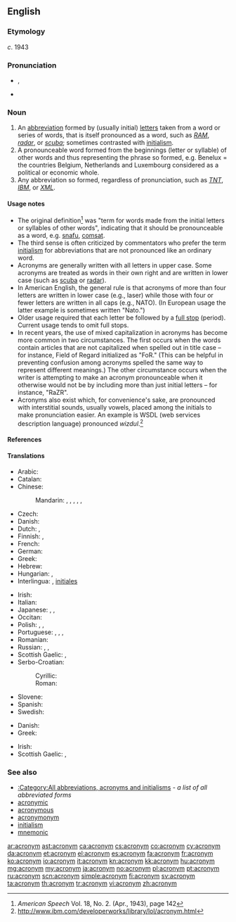 ==English==

{{wikipedia}}

===Etymology===
<!--From {{term|acro-||tip end, beginning}} and {{term|-onym||name}}, modelled after {{term|homonym}} and {{term|synonym}}. From {{etyl|grc}} {{term|ἄκρος|sc=polytonic|tr=akros||extremity}} and {{term|ὄνομα|sc=polytonic|tr=onoma||name}}.
-->
{{confix|acro|onym}} ''c''. 1943

===Pronunciation===
* {{IPA|/ˈæk.ɹə.nɪm/}}, {{X-SAMPA|/"{k.r\@.nIm/}}
* {{audio|en-uk-acronym.ogg|Audio (UK)}}

===Noun===
{{en-noun}}

# An [[abbreviation]] formed by (usually initial) [[letters]] taken from a word or series of words, that is itself pronounced as a word, such as ''[[RAM]]'', ''[[radar]]'', or ''[[scuba]]''; sometimes contrasted with [[initialism]].
# A pronounceable word formed from the beginnings (letter or syllable) of other words and thus representing the phrase so formed, e.g. Benelux = the countries Belgium, Netherlands and Luxembourg considered as a political or economic whole.
# Any abbreviation so formed, regardless of pronunciation, such as ''[[TNT]]'', ''[[IBM]]'', or ''[[XML]]''.

====Usage notes====
* The original definition<ref>''American Speech'' Vol. 18, No. 2. (Apr., 1943), page 142</ref> was "term for words made from the initial letters or syllables of other words", indicating that it should be pronounceable as a word, e.g. [[snafu]], [[comsat]].
* The third sense is often criticized by commentators who prefer the term [[initialism]] for abbreviations that are not pronounced like an ordinary word.
* Acronyms are generally written with all letters in upper case.  Some acronyms are treated as words in their own right and are written in lower case (such as [[scuba]] or [[radar]]).
* In American English, the general rule is that acronyms of more than four letters are written in lower case (e.g., laser) while those with four or fewer letters are written in all caps (e.g., NATO). (In European usage the latter example is sometimes written "Nato.")
* Older usage required that each letter be followed by a [[full stop]] (period). Current usage tends to omit full stops.
* In recent years, the use of mixed capitalization in acronyms has become more common in two circumstances. The first occurs when the words contain articles that are not capitalized when spelled out in title case – for instance, Field of Regard initialized as "FoR." (This can be helpful in preventing confusion among acronyms spelled the same way to represent different meanings.) The other circumstance occurs when the writer is attempting to make an acronym pronounceable when it otherwise would not be by including more than just initial letters – for instance, "RaZR".
* Acronyms also exist which, for convenience's sake, are pronounced with interstitial sounds, usually vowels, placed among the initials to make pronunciation easier. An example is WSDL (web services description language) pronounced ''wizdul''.<ref>http://www.ibm.com/developerworks/library/lol/acronym.html</ref>

====References====
<references />

====Translations====
{{trans-top|word formed by initial letters}}
* Arabic: {{t+|ar|أكرونيم|m|tr=’akrūnīm}}
* Catalan: {{t+|ca|acrònim|m}}
* Chinese:
*: Mandarin: {{t-|cmn|縮寫|sc=Hani}},  {{t-|cmn|缩写|tr=suōxiě|sc=Hani}},  {{t|cmn|縮略詞|sc=Hani}},  {{t|cmn|缩略词|tr=suōlüècí|sc=Hani}},  {{t-|cmn|略語|sc=Hani}},  {{t|cmn|略语|tr=lüèyǔ|sc=Hani}}
* Czech: {{t+|cs|akronym|m}}
* Danish: {{t+|da|akronym|n}}
* Dutch: {{t+|nl|acroniem|n}}, {{t+|nl|letterwoord|n}}
* Finnish: {{t+|fi|kirjainsana}}, {{t+|fi|akronyymi}}
* French: {{t+|fr|acronyme|m}}
* German: {{t+|de|Akronym|n}}
* Greek: {{t+|el|ακρωνύμιο|n|tr=akronýmio}}
* Hebrew: {{t+|he|ראשי תיבות|m|p}}
* Hungarian: {{t-|hu|betűszó}}, {{t+|hu|mozaikszó}}
* Interlingua: {{t|ia|acronymo}}, [[initial|initiales]] <!--disputed - see discussion page-->
{{trans-mid}}
* Irish: {{t-|ga|acrainm|m|xs=Irish}}
* Italian: {{t+|it|acronimo|m}}
* Japanese: {{t+|ja|頭字語|tr=とうじご, tōjigo}}, {{t-|ja|アクロニム|tr=akuronimu}}, {{t+|ja|略語|tr=りゃくご, ryakugo}}
* Occitan: {{t|oc|acronim|m}}
* Polish: {{t+|pl|akronim|m}}, {{t+|pl|skrót|m}}, {{t+|pl|skrótowiec|m}}
* Portuguese: {{t+|pt|sigla|f}}, {{t|pt|acrônimo|m}} {{qualifier|Brazil}}, {{t|pt|acrónimo|m}} {{qualifier|Portugal}}, {{t-|pt|acrograma|m}}
* Romanian: {{t-|ro|acronim|n}}
* Russian: {{t+|ru|акроним|m|tr=akrónim}}, {{t+|ru|сокращение|n|tr=sokraščénije}}, {{t+|ru|аббревиатура|f|tr=abbreviatúra}}
* Scottish Gaelic: {{t-|gd|acranaim|m}}, {{t-|gd|geàrr-ainm|m}}
* Serbo-Croatian:
*: Cyrillic: {{t|sh|акроним|m}}
*: Roman: {{t|sh|akronim|m}}
* Slovene: {{t+|sl|kratica|f}}
* Spanish: {{t+|es|acrónimo|m}}
* Swedish: {{t+|sv|akronym}}
{{trans-bottom}}

{{trans-top|any abbreviation formed by initial letters}}
* Danish: {{t+|da|akronym|n}}
* Greek: {{t+|el|αρκτικόλεξο|n|tr=arktikólexo}}
{{trans-mid}}
* Irish: {{t-|ga|acrainm|m|xs=Irish}}
* Scottish Gaelic: {{t-|gd|acranaim|m}}, {{t-|gd|geàrr-ainm|m}}
{{trans-bottom}}

===See also===
* [[:Category:All abbreviations, acronyms and initialisms]] - ''a list of all abbreviated forms''
* [[acronymic]]
* [[acronymous]]
* [[acronymonym]]
* [[initialism]]
* [[mnemonic]]

[[ar:acronym]]
[[ast:acronym]]
[[ca:acronym]]
[[cs:acronym]]
[[co:acronym]]
[[cy:acronym]]
[[da:acronym]]
[[et:acronym]]
[[el:acronym]]
[[es:acronym]]
[[fa:acronym]]
[[fr:acronym]]
[[ko:acronym]]
[[io:acronym]]
[[it:acronym]]
[[kn:acronym]]
[[kk:acronym]]
[[hu:acronym]]
[[mg:acronym]]
[[my:acronym]]
[[ja:acronym]]
[[no:acronym]]
[[pl:acronym]]
[[pt:acronym]]
[[ru:acronym]]
[[scn:acronym]]
[[simple:acronym]]
[[fi:acronym]]
[[sv:acronym]]
[[ta:acronym]]
[[th:acronym]]
[[tr:acronym]]
[[vi:acronym]]
[[zh:acronym]]